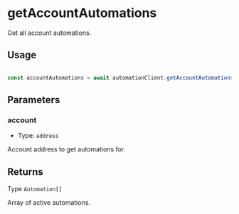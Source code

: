 # getAccountAutomations

Get all account automations. 

## Usage

```typescript

const accountAutomations = await automationClient.getAccountAutomations('0x_Account_Address')

```

## Parameters

### account

- Type: `address`

Account address to get automations for.



## Returns

Type `Automation[]`

Array of active automations.
